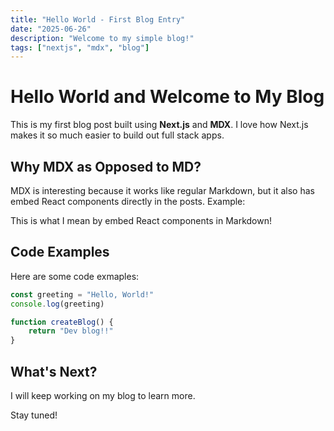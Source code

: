 ```yaml
---
title: "Hello World - First Blog Entry"
date: "2025-06-26"
description: "Welcome to my simple blog!"
tags: ["nextjs", "mdx", "blog"]
---
```


# Hello World and Welcome to My Blog

This is my first blog post built using **Next.js** and **MDX**. I love how Next.js makes it so much easier to build out full stack apps.

## Why MDX as Opposed to MD?

MDX is interesting because it works like regular Markdown, but it also has embed React components directly in the posts.
Example:
<div style={{padding: '20px', backgroundColor: '#f0f0f0', borderRadius: '8px', margin: '20px 0'}}>
    This is what I mean by embed React components in Markdown!
</div>

## Code Examples

Here are some code exmaples:

```javascript
const greeting = "Hello, World!"
console.log(greeting)

function createBlog() {
    return "Dev blog!!"
}
```

## What's Next?

I will keep working on my blog to learn more. 

Stay tuned!
